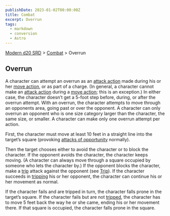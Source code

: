 ```yaml
---
publishDate: 2023-01-02T00:00:00Z
title: Combat
excerpt: Overrun
tags:
  - markdown
  - conversion
  - Astro
---
```


[Modern d20 SRD](/#modernD20) > [Combat](modern-d20-srd-combat-index) > Overrun

## Overrun

A character can attempt an overrun as an [attack action](modern-d20-srd-combat-attack-actions) made during his or her [move action](modern-d20-srd-combat-move-actions), or as part of a charge. (In general, a character cannot make an [attack action](modern-d20-srd-combat-attack-actions) during a [move action](modern-d20-srd-combat-move-actions); this is an exception.) In either case, the character doesn’t get a 5-foot step before, during, or after the overrun attempt. With an overrun, the character attempts to move through an opponents area, going past or over the opponent. A character can only overrun an opponent who is one size category larger than the character, the same size, or smaller. A character can make only one overrun attempt per action.

First, the character must move at least 10 feet in a straight line into the target’s square (provoking [attacks of opportunity](modern-d20-srd-combat-attacks-of-opportunity) normally).

Then the target chooses either to avoid the character or to block the character. If the opponent avoids the character, the character keeps moving. (A character can always move through a square occupied by someone who lets the character by.) If the opponent blocks the character, make a [trip](modern-d20-srd-combat-trip) attack against the opponent (see [Trip](modern-d20-srd-combat-trip)). If the character succeeds in [tripping](modern-d20-srd-combat-trip) his or her opponent, the character can continue his or her movement as normal.

If the character fails and are tripped in turn, the character falls prone in the target’s square. If the character fails but are not [tripped](modern-d20-srd-combat-trip), the character has to move 5 feet back the way he or she came, ending his or her movement there. If that square is occupied, the character falls prone in the square.
